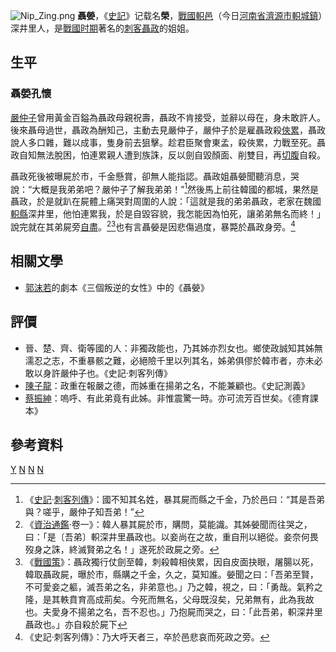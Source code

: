 [[File:Nip_Zing.png|thumb]]
'''聶嫈'''{{BD|？||前397年||catIdx=N}}，《[[史記|史記]]》记载名'''榮'''，[[戰國|戰國]][[軹城鎮|軹邑]]（今日[[河南省|河南省]][[濟源市|濟源市]][[軹城鎮|軹城鎮]]）深井里人，是[[戰國_(中国)|戰國时期]]著名的[[刺客|刺客]][[聶政|聶政]]的姐姐。

==生平==
===聶嫈孔懷===
[[嚴仲子|嚴仲子]]曾用黃金百鎰為聶政母親祝壽，聶政不肯接受，並辭以母在，身未敢許人。後來聶母過世，聶政為酬知己，主動去見嚴仲子，嚴仲子於是雇聶政殺[[俠累|俠累]]，聶政說人多口雜，難以成事，隻身前去狙擊。趁君臣聚會東孟，殺俠累，力戰至死。聶政自知無法脫困，怕連累親人遭到族誅，反以劍自毀顏面、削雙目，再[[切腹|切腹]]自殺。

聶政死後被曝屍於市，千金懸賞，卻無人能指認。聶政姐聶嫈聞聽消息，哭說：“大概是我弟弟吧？嚴仲子了解我弟弟！”<ref>《[[史記|史記]]·[[刺客列傳|刺客列傳]]》：國不知其名姓，暴其屍而縣之千金，乃於邑曰：“其是吾弟與？嗟乎，嚴仲子知吾弟！”</ref>然後馬上前往韓國的都城，果然是聶政，於是就趴在屍體上痛哭對周圍的人說：「這就是我的弟弟聶政，老家在魏國[[軹縣|軹縣]]深井里，他怕連累我，於是自毀容貌，我怎能因為怕死，讓弟弟無名而終！」說完就在其弟屍旁[[自盡|自盡]]。<ref>《[[資治通鑑|資治通鑑]]·卷一》：韓人暴其屍於市，購問，莫能識。其姊嫈聞而往哭之，曰：「是〔吾弟〕軹深井里聶政也。以妾尚在之故，重自刑以絕從。妾奈何畏歿身之誅，終滅賢弟之名！」遂死於政屍之旁。</ref><ref>《[[戰國策|戰國策]]》：聶政獨行仗劍至韓，刺殺韓相俠累，因自皮面抉眼，屠腸以死，韓取聶政屍，曝於市，縣購之千金，久之，莫知誰。嫈聞之曰：「吾弟至賢，不可愛妾之軀，滅吾弟之名，非弟意也。」乃之韓，視之，曰：「勇哉。氣矜之隆，是其軼賁育高成荊矣。今死而無名，父母既沒矣，兄弟無有，此為我故也。夫愛身不揚弟之名，吾不忍也。」乃抱屍而哭之，曰：「此吾弟，軹深井里聶政也。」亦自殺於屍下</ref>也有言聶嫈是因悲傷過度，暴斃於聶政身旁。<ref>《史記·刺客列傳》：乃大呼天者三，卒於邑悲哀而死政之旁。</ref>

==相關文學==
* [[郭沫若|郭沫若]]的劇本《三個叛逆的女性》中的《聶嫈》
==評價==
* 晉、楚、齊、衛等國的人：非獨政能也，乃其姊亦烈女也。鄉使政誠知其姊無濡忍之志，不重暴骸之難，必絕險千里以列其名，姊弟俱僇於韓市者，亦未必敢以身許嚴仲子也。《史記·刺客列傳》
* [[陳子龍|陳子龍]]：政重在報嚴之德，而姊重在揚弟之名，不能兼顧也。《史記測義》
* [[蔡振紳|蔡振紳]]：嗚呼、有此弟竟有此姊。非惟震驚一時。亦可流芳百世矣。《德育課本》
==參考資料==
[[Category:聶姓|Y]]
[[Category:戰國時代自殺人物|N]]
[[Category:濟源人|N]]
[[Category:戰國時代女性人物|N]]